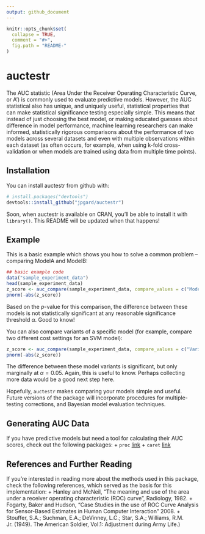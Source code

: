```yaml
---
output: github_document
---
```


<!-- README.md is generated from README.Rmd. Please edit that file -->

```r
knitr::opts_chunk$set(
  collapse = TRUE,
  comment = "#>",
  fig.path = "README-"
)
```

# auctestr

The AUC statistic (Area Under the Receiver Operating Characteristic Curve, or A') is commonly used to evaluate predictive models. However, the AUC statistical also has unique, and uniquely useful, statistical properties that can make statistical significance testing especially simple. This means that instead of just choosing the best model, or making educated guesses about difference in model performance, machine learning researchers can make informed, statistically rigorous comparisons about the performance of two models across several datasets and even with multiple observations within each dataset (as often occurs, for example, when using k-fold cross-validation or when models are trained using data from multiple time points).

## Installation

You can install auctestr from github with:

```r
# install.packages("devtools")
devtools::install_github("jpgard/auctestr")
```

Soon, when auctestr is available on CRAN, you'll be able to install it with `library()`. This README will be updated when that happens!

## Example

This is a basic example which shows you how to solve a common problem -- comparing ModelA and ModelB:

```r
## basic example code
data("sample_experiment_data")
head(sample_experiment_data)
z_score <- auc_compare(sample_experiment_data, compare_values = c("ModelA", "ModelB"), filter_value = c("VariantA"), time_col = "time", outcome_col = "auc", compare_col = "model_id", over_col = "dataset", filter_col = "model_variant")
pnorm(-abs(z_score))
```

Based on the *p*-value for this comparison, the difference between these models is not statistically significant at any reasonable significance threshold $\alpha$. Good to know!

You can also compare variants of a specific model (for example, compare two different cost settings for an SVM model):

```r
z_score <- auc_compare(sample_experiment_data, compare_values = c("VariantA", "VariantB"), filter_value = c("ModelC"), time_col = "time", outcome_col = "auc", compare_col = "model_variant", over_col = "dataset", filter_col = "model_id")
pnorm(-abs(z_score))
```

The difference between these model variants is significant, but only marginally at $\alpha = 0.05$. Again, this is useful to know. Perhaps collecting more data would be a good next step here.

Hopefully, `auctestr` makes comparing your models simple and useful. Future versions of the package will incorporate procedures for multiple-testing corrections, and Bayesian model evaluation techniques.

## Generating AUC Data

If you have predictive models but need a tool for calculating their AUC scores, check out the following packages:
+ `proc` [link](https://cran.r-project.org/web/packages/pROC/pROC.pdf)
+ `caret` [link](http://topepo.github.io/caret/index.html)

## References and Further Reading

If you're interested in reading more about the methods used in this package, check the following references, which served as the basis for this implementation:
+ Hanley and McNeil, "The meaning and use of the area under a receiver operating characteristic (ROC) curve", Radiology, 1982.
+ Fogarty, Baker and Hudson, "Case Studies in the use of ROC Curve Analysis for Sensor-Based Estimates in Human Computer Interaction" 2008.
+ Stouffer, S.A.; Suchman, E.A.; DeVinney, L.C.; Star, S.A.; Williams, R.M. Jr. (1949). The American Soldier, Vol.1: Adjustment during Army Life.)


